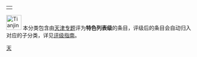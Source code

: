 {| align="right"
|{{Wikipedia:天津专题/状态图表}}
|}
[[Image:Tianjin_Station_03.jpg|40px]] 本分类包含由[[Wikipedia:天津专题|天津专题]]评为'''特色列表级'''的条目，评级后的条目会自动归入对应的子分类，详见[[Wikipedia:天津专题/评级|评级指南]]。

{{cat class|topic=天津|sort=天津|class=专题}}

{{CategoryTOC}}
[[Category:专题级条目|天]]